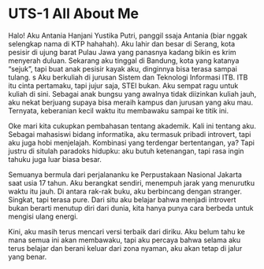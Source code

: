 # UTS-1 All About Me

Halo! Aku Antania Hanjani Yustika Putri, panggil ssaja Antania (biar nggak selengkap nama di KTP hahahah).
Aku lahir dan besar di Serang, kota pesisir di ujung barat Pulau Jawa yang panasnya kadang bikin es krim menyerah duluan. Sekarang aku tinggal di Bandung, kota yang katanya “sejuk”, tapi buat anak pesisir kayak aku, dinginnya bisa terasa sampai tulang.
s
Aku berkuliah di jurusan Sistem dan Teknologi Informasi ITB. ITB itu cinta pertamaku, tapi jujur saja, STEI bukan. Aku sempat ragu untuk kuliah di sini. Sebagai anak bungsu yang awalnya tidak diizinkan kuliah jauh, aku nekat berjuang supaya bisa meraih kampus dan jurusan yang aku mau. Ternyata, keberanian kecil waktu itu membawaku sampai ke titik ini.

Oke mari kita cukupkan pembahasan tentang akademik. Kali ini tentang aku.
Sebagai mahasiswi bidang informatika, aku termasuk pribadi introvert, tapi aku juga hobi menjelajah. Kombinasi yang terdengar bertentangan, ya? Tapi justru di situlah paradoks hidupku: aku butuh ketenangan, tapi rasa ingin tahuku juga luar biasa besar.

Semuanya bermula dari perjalananku ke Perpustakaan Nasional Jakarta saat usia 17 tahun. Aku berangkat sendiri, menempuh jarak yang menurutku waktu itu jauh. Di antara rak-rak buku, aku berbincang dengan stranger. Singkat, tapi terasa pure. Dari situ aku belajar bahwa menjadi introvert bukan berarti menutup diri dari dunia, kita hanya punya cara berbeda untuk mengisi ulang energi.

Kini, aku masih terus mencari versi terbaik dari diriku. Aku belum tahu ke mana semua ini akan membawaku, tapi aku percaya bahwa selama aku terus belajar dan berani keluar dari zona nyaman, aku akan tetap di jalur yang benar.